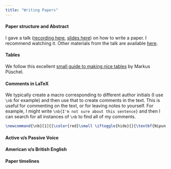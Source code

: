 ```yaml
---
title: "Writing Papers"
---
```


#### Paper structure and Abstract
I gave a talk ([recording here](https://www.youtube.com/watch?v=LoCoplWgvp4), [slides here](https://github.com/nipunbatra/CS-Research-Methods-Bootcamp/blob/master/RM101.pdf)) on how to write a paper. I recommend watching it. Other materials from the talk are available [here](https://github.com/nipunbatra/CS-Research-Methods-Bootcamp).

#### Tables
We follow this excellent [small guide to making nice tables](https://people.inf.ethz.ch/markusp/teaching/guides/guide-tables.pdf) by Markus Püschel.

#### Comments in LaTeX
We typically create a macro corresponding to different author initials (I use `\nb` for example) and then use that to create comments in the text. This is useful for commenting on the text, or for leaving notes to yourself. For example, I might write `\nb{I'm not sure about this sentence}` and then I can search for all instances of `\nb` to find all of my comments.

```tex
\newcommand{\nb}[1]{{\color{red}\small \iftoggle{hide}{}{\textbf{Nipun's comment:} #1}}}
```

#### Active v/s Passive Voice

#### American v/s British English

#### Paper timelines




